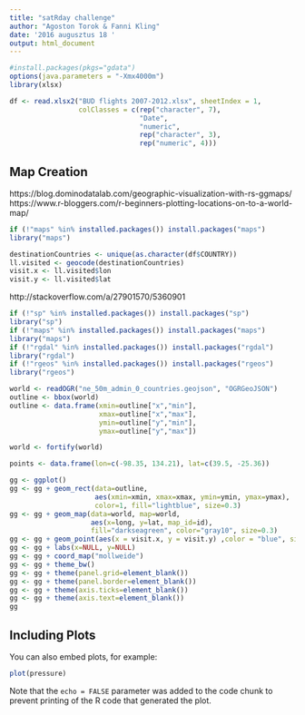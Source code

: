 ```yaml
---
title: "satRday challenge"
author: "Agoston Torok & Fanni Kling"
date: '2016 augusztus 18 '
output: html_document
---
```


```r
#install.packages(pkgs="gdata")
options(java.parameters = "-Xmx4000m")
library(xlsx)

df <- read.xlsx2("BUD flights 2007-2012.xlsx", sheetIndex = 1,
                 colClasses = c(rep("character", 7),
                                "Date",
                                "numeric",
                                rep("character", 3),
                                rep("numeric", 4)))
```

## Map Creation

https://blog.dominodatalab.com/geographic-visualization-with-rs-ggmaps/
https://www.r-bloggers.com/r-beginners-plotting-locations-on-to-a-world-map/

```r
if (!"maps" %in% installed.packages()) install.packages("maps")
library("maps")

destinationCountries <- unique(as.character(df$COUNTRY))
ll.visited <- geocode(destinationCountries)
visit.x <- ll.visited$lon
visit.y <- ll.visited$lat
```

http://stackoverflow.com/a/27901570/5360901

```r
if (!"sp" %in% installed.packages()) install.packages("sp")
library("sp")
if (!"maps" %in% installed.packages()) install.packages("maps")
library("maps")
if (!"rgdal" %in% installed.packages()) install.packages("rgdal")
library("rgdal")
if (!"rgeos" %in% installed.packages()) install.packages("rgeos")
library("rgeos")

world <- readOGR("ne_50m_admin_0_countries.geojson", "OGRGeoJSON")
outline <- bbox(world)
outline <- data.frame(xmin=outline["x","min"],
                      xmax=outline["x","max"],
                      ymin=outline["y","min"],
                      ymax=outline["y","max"])

world <- fortify(world)

points <- data.frame(lon=c(-98.35, 134.21), lat=c(39.5, -25.36))

gg <- ggplot()
gg <- gg + geom_rect(data=outline, 
                     aes(xmin=xmin, xmax=xmax, ymin=ymin, ymax=ymax), 
                     color=1, fill="lightblue", size=0.3)
gg <- gg + geom_map(data=world, map=world,
                    aes(x=long, y=lat, map_id=id), 
                    fill="darkseagreen", color="gray10", size=0.3)
gg <- gg + geom_point(aes(x = visit.x, y = visit.y) ,color = "blue", size = 3)
gg <- gg + labs(x=NULL, y=NULL)
gg <- gg + coord_map("mollweide")
gg <- gg + theme_bw()
gg <- gg + theme(panel.grid=element_blank())
gg <- gg + theme(panel.border=element_blank())
gg <- gg + theme(axis.ticks=element_blank())
gg <- gg + theme(axis.text=element_blank())
gg

```

## Including Plots

You can also embed plots, for example:

```r
plot(pressure)
```

Note that the `echo = FALSE` parameter was added to the code chunk to prevent printing of the R code that generated the plot.
